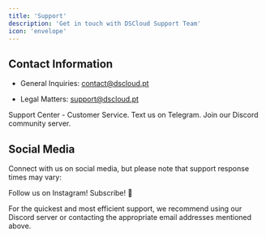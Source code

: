 ```yaml
---
title: 'Support'
description: 'Get in touch with DSCloud Support Team'
icon: 'envelope'
---
```


## Contact Information

* General Inquiries: [contact@dscloud.pt](mailto:contact@dscloud.pt)

* Legal Matters: [support@dscloud.pt](mailto:support@dscloud.pt)

<CardGroup cols={1}>
  <Card title="SAC" href="https://dscloud.pt/contact" iconType="brands">
    Support Center - Customer Service.
  </Card>

  <Card title="Telegram" icon="telegram" iconType="brands" href="https://t.me/dscloudoficialbot">
    Text us on Telegram.
  </Card>

  <Card title="Discord" icon="discord" iconType="brands" href="https://discord.gg/7cMBjMfWCm">
    Join our Discord community server.
  </Card>
</CardGroup>

## Social Media

Connect with us on social media, but please note that support response times may vary:

<CardGroup cols={2}>
  <Card title="Instagram" icon="instagram" iconType="brands" color="#E1306C" href="https://dscloud.pt">
    Follow us on Instagram!
  </Card>

  <Card title="Youtube" icon="youtube" href="https://dscloud.pt" iconType="brands" color="#FF0000">
    Subscribe! 🥰
  </Card>
</CardGroup>

For the quickest and most efficient support, we recommend using our Discord server or contacting the appropriate email addresses mentioned above.